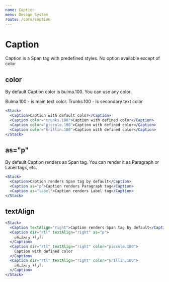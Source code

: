 ```yaml
---
name: Caption
menu: Design System
route: /core/caption
---
```


# Caption

Caption is a Span tag with predefined styles. No option available except of color

## color

By default Caption color is bulma.100. You can use any color.

Bulma.100 - is main text color. Trunks.100 - is secondary text color

```jsx react-live
<Stack>
  <Caption>Caption with default color</Caption>
  <Caption color="trunks.100">Caption with defined color</Caption>
  <Caption color="piccolo.100">Caption with defined color</Caption>
  <Caption color="krillin.100">Caption with defined color</Caption>
</Stack>
```

## as="p"

By default Caption renders as Span tag. You can render it as Paragraph or Label tags, etc.

```jsx react-live
<Stack>
  <Caption>Caption renders Span tag by default</Caption>
  <Caption as="p">Caption renders Paragraph tag</Caption>
  <Caption as="label">Caption renders Label tag</Caption>
</Stack>
```

## textAlign

```jsx react-live
<Stack>
  <Caption textAlign="right">Caption renders Span tag by default</Caption>
  <Caption dir="rtl" textAlign="right" as="p">
    آراء وتحليلات.
  </Caption>
  <Caption dir="rtl" textAlign="right" color="piccolo.100">
    Caption with defined color
  </Caption>
  <Caption dir="rtl" textAlign="right" color="krillin.100">
    آراء وتحليلات.
  </Caption>
</Stack>
```
